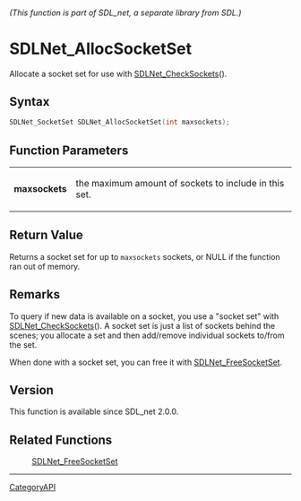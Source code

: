 ====== (This function is part of SDL_net, a separate library from SDL.) ======
= SDLNet_AllocSocketSet =

Allocate a socket set for use with [[SDLNet_CheckSockets]]().

== Syntax ==

<syntaxhighlight lang='c'>
SDLNet_SocketSet SDLNet_AllocSocketSet(int maxsockets);
</syntaxhighlight>

== Function Parameters ==

{|
|'''maxsockets'''
|the maximum amount of sockets to include in this set.
|}

== Return Value ==

Returns a socket set for up to <code>maxsockets</code> sockets, or NULL if
the function ran out of memory.

== Remarks ==

To query if new data is available on a socket, you use a "socket set" with
[[SDLNet_CheckSockets]](). A socket set is just a list of sockets behind
the scenes; you allocate a set and then add/remove individual sockets
to/from the set.

When done with a socket set, you can free it with [[SDLNet_FreeSocketSet]].

== Version ==

This function is available since SDL_net 2.0.0.

== Related Functions ==

:[[SDLNet_FreeSocketSet]]

----
[[CategoryAPI]]


